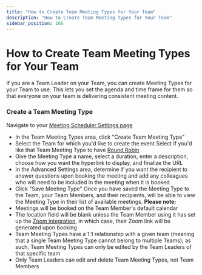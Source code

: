 ```yaml
---
title: "How to Create Team Meeting Types for Your Team"
description: "How to Create Team Meeting Types for Your Team"
sidebar_position: 166
---
```


# How to Create Team Meeting Types for Your Team

If you are a Team Leader on your Team, you can create Meeting Types for your Team to use. This lets you set the agenda and time frame for them so that everyone on your team is delivering consistent meeting content.  
### Create a Team Meeting Type
Navigate to your [Meeting Scheduler Settings page](https://app.yesware.com/meeting_scheduler/)
- In the Team Meeting Types area, click "Create Team Meeting Type"
- Select the Team for which you'd like to create the event
Select if you'd like that Team Meeting Type to have [Round Robin](/docs/meeting-scheduler/meeting-types/how-do-i-use-round-robin-in)
- Give the Meeting Type a name, select a duration, enter a description, choose how you want the hyperlink to display, and finalize the URL
- In the Advanced Settings area, determine if you want the recipient to answer questions upon booking the meeting and add any colleagues who will need to be included in the meeting when it is booked
- Click "Save Meeting Type"
Once you have saved the Meeting Type to the Team, your Team Members, and their recipients, will be able to view the Meeting Type in their list of available meetings.
**Please note:**
- Meetings will be booked on the Team Member's default calendar
- The location field will be blank unless the Team Member using it has set up the [Zoom integration](/docs/meeting-scheduler/meeting-types/how-to-use-zoom-details-in-meeting), in which case, their Zoom link will be generated upon booking
- Team Meeting Types have a 1:1 relationship with a given team (meaning that a single Team Meeting Type cannot belong to multiple Teams); as such, Team Meeting Types can only be edited by the Team Leaders of that specific team
- Only Team Leaders can edit and delete Team Meeting Types, not Team Members
